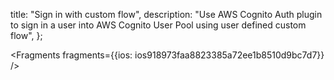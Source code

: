   title: "Sign in with custom flow",
  description: "Use AWS Cognito Auth plugin to sign in a user into AWS Cognito User Pool using user defined custom flow",
};






<Fragments fragments={{ios: ios918973faa8823385a72ee1b8510d9bc7d7}} />
